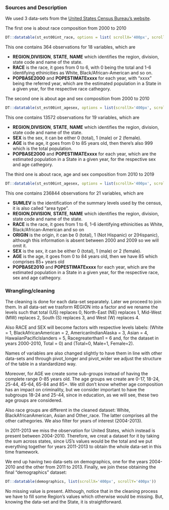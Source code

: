 
### Sources and Description

We used 3 data-sets from the [United States Census Bureau's website](https://www.census.gov/).  

The first one is about race composition from 2000 to 2010
```r
DT::datatable(st_est00int_race, options = list( scrollX='400px', scrollY='400px'))
```

This one contains 364 observations for 18 variables, which are

<ul>
  <li> <b>REGION</b>,<b>DIVISION</b>, <b>STATE</b>, <b>NAME</b> which identifies the region, division, state code and name of the state. </li>
  <li> <b>RACE</b> is the race, it goes from 0 to 6, with 0 being the total and 1-6 identifying ethinicities as White, Black/African-American and so on. </li>
  <li> <b>POPBASE2000</b> and <b>POPESTIMATExxxx</b> for each year, with "xxxx" being the referred year, which are the estimated population in a State in a given year, for the respective race cathegory.</li>
</ul>

The second one is about age and sex composition from 2000 to 2010

```r
DT::datatable(st_est00int_agesex, options = list(scrollX='400px', scrollY='400px'))
```
This one contains 13572 observations for 19 variables, which are

<ul>
  <li> <b>REGION</b>,<b>DIVISION</b>, <b>STATE</b>, <b>NAME</b> which identifies the region, division, state code and name of the state. </li>
  <li> <b>SEX</b> is the sex, it can be either 0 (total), 1 (male) or 2 (female). </li>
  <li> <b>AGE</b> is the age, it goes from 0 to 85 years old, then there's also 999 which is the total population. </li>
  <li> <b>POPBASE2000</b> and <b>POPESTIMATExxxx</b> for each year, which are the estimated population in a State in a given year, for the respective sex and age cathegory.</li>
</ul>

The third one is about race, age and sex composition from 2010 to 2019

```r
DT::datatable(st_est00int_agesex, options = list(scrollX='400px', scrollY='400px'))
```
This one contains 236844 observations for 21 variables, which are

<ul>
  <li><b>SUMLEV</b> is the identification of the summary levels used by the census, it is also called "area type".</li>
  <li> <b>REGION</b>,<b>DIVISION</b>, <b>STATE</b>, <b>NAME</b> which identifies the region, division, state code and name of the state. </li>
  <li> <b>RACE</b> is the race, it goes from 1 to 6, 1-6 identifying ethinicities as White, Black/African-American and so on </li>
  <li> <b>ORIGIN</b> is the origin, it can be 0 (total), 1 (Not Hispanic) or 2(Hispanic), although this information is absent between 2000 and 2009 so we will omit it. </li>
  <li> <b>SEX</b> is the sex, it can be either 0 (total), 1 (male) or 2 (female). </li>
  <li> <b>AGE</b> is the age, it goes from 0 to 84 years old, then we have 85 which comprises 85+ years old </li>
  <li> <b>POPBASE2010</b> and <b>POPESTIMATExxxx</b> for each year, which are the estimated population in a State in a given year, for the respective race, sex and age cathegory. </li>
</ul>


### Wrangling/cleaning

The cleaning is done for each data-set separately. Later we proceed to join them.
 In all data-set we trasform REGION into a factor and we rename the levels such that total (US) replaces 0, North-East (NE) replaces 1, Mid-West (MW) replaces 2, South (S) replaces 3, and West (W) replaces 4. 

Also RACE and SEX will become factors  with respective levels labels: 
(White = 1, BlackAfricanAmerican = 2, AmericanIndianAlaska = 3, Asian = 4, HawaiianPacificIslanders = 5, Racegreaterthan1 = 6 and, for the dataset in years 2000-2010, Total = 0) and (Total=0, Male=1, Female=2).

Names of variables are also changed slightly to have them in line with other data-sets and through pivot_longer and pivot_wider we adjust the structure of the table in a standardized way. 

Moreover, for AGE we create some sub-groups instead of having the complete range 0-85 years old. 
The age groups we create are 0-17, 18-24, 25-44, 45-64, 65-84 and 85+. We still don't know whether age composition has an impact on criminality, but we consider important to have the subgroups 18-24 and 25-44, since in education, as we will see, these two age groups are considered. 

Also race groups are different in the cleaned dataset: White, BlackAfricanAmerican, Asian and Other_race. The latter comprises all the other cathegories.
We also filter for years of interest (2004-2013).

In 2011-2013 we miss the observation for United States, which instead is present between 2004-2010. Therefore, we creat a dataset for it by taking the sum across states, since US's values would be the total and we put everything together for years 2011-2013 to obtain the whole data-set in this time framework.

We end up having two data-sets on demographics, one for the years 2004-2010 and the other from 2011 to 2013. 
Finally, we join these obtaining the final "demographics" dataset:

```r
DT::datatable(demographics, list(scrollX='400px', scrollY='400px'))
```

No missing value is present. Although, notice that in the cleaning process we have to fill some Region's values which otherwise would be missing. But, knowing the data-set and the State, it is straightforward.